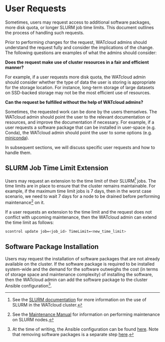 # User Requests

Sometimes, users may request access to additional software packages, more disk quota, or longer SLURM job time limits.
This document outlines the process of handling such requests.

Prior to performing changes for the request, WATcloud admins should understand the request fully and consider the implications of the change.
The following questions are examples of what the admins should consider:

**Does the request make use of cluster resources in a fair and efficient manner?**

For example, if a user requests more disk quota, the WATcloud admin should consider whether the type of data
the user is storing is appropriate for the storage location.
For instance, long-term storage of large datasets on SSD-backed storage may not be the most efficient use of resources.

**Can the request be fulfilled without the help of WATcloud admins?**

Sometimes, the requested work can be done by the users themselves.
The WATcloud admin should point the user to the relevant documentation or resources, and improve the documentation if necessary.
For example, if a user requests a software package that can be installed in user-space (e.g. Conda),
the WATcloud admin should point the user to some options (e.g. [miniconda](https://docs.anaconda.com/miniconda/)).

In subsequent sections, we will discuss specific user requests and how to handle them.

## SLURM Job Time Limit Extension

Users may request an extension to the time limit of their SLURM[^slurm-docs] jobs.
The time limits are in place to ensure that the cluster remains maintainable.
For example, if the maximum time limit jobs is 7 days, then in the worst case scenario,
we need to wait 7 days for a node to be drained before performing maintenance[^slurm-maintenance] on it.

If a user requests an extension to the time limit and the request does not conflict with upcoming maintenance,
then the WATcloud admin can extend the time limit as follows:

```bash copy
scontrol update job=<job_id> TimeLimit=<new_time_limit>
```

[^slurm-docs]: See the [SLURM documentation](/docs/compute-cluster/slurm) for more information on the use of SLURM in the WATcloud cluster.
[^slurm-maintenance]: See the [Maintenance Manual](./maintenance-manual#slurm) for information on performing maintenance on SLURM nodes.

## Software Package Installation

Users may request the installation of software packages that are not already available on the cluster.
If the software package is required to be installed system-wide and the demand for the software outweighs
the cost (in terms of storage space and maintenance complexity) of installing the software,
then the WATcloud admin can add the software package to the cluster Ansible configuration[^ansible-config].

[^ansible-config]: At the time of writing, the Ansible configuration can be found [here](https://github.com/WATonomous/infra-config/blob/7d59786e61ce779f20e7cdb8c29b4864fe1b6c31/ansible/roles/ubuntu_dev_vm/tasks/main.yml#L94-L144).
    Note that removing software packages is a separate step [here](https://github.com/WATonomous/infra-config/blob/7d59786e61ce779f20e7cdb8c29b4864fe1b6c31/ansible/roles/ubuntu_dev_vm/tasks/main.yml#L27-L65).


